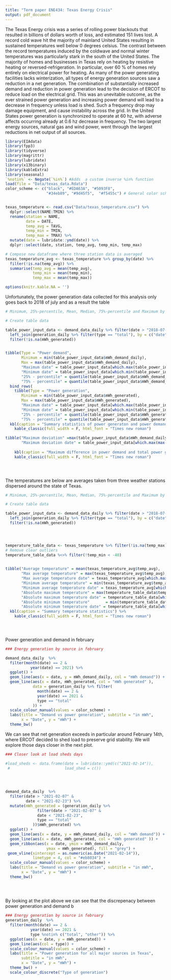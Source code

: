 ```yaml
---
title: "Term paper ENE434: Texas Energy Crisis"
output: pdf_document
---
```

  
The Texas Energy crisis was a series of rolling power blackouts that resulted in billions of dollars worth of loss, and estimated 151 lives lost.
A record cold wave hit the majority of mainland United States resulting in sustained temperatures well below 0 degrees celsius.
The contrast between the record temperatures induced by the coldwave and normal winter temperatures was particularly stark in the south of the United States.
The majority of homes and businesses in Texas rely on heating by resistive heating or reversed-refrigeration. In particular, over 60 % of
homes rely entirely on electrical power for heating. 
As many of the power generating facilities lacks winterization, all types of energy generation sources saw a reduction in a net generation. 
The combination of substantially increased demand and reduction in power generation lead to the decision of ERCOT to reduce load on the electrical grid. 
This was an unevitable outcome, as the ever strained power generation and increasing power demand will lead to a decrease in frequency unless load is shed. 
Such a frequency drop may damage equipment, and cause instability across the grid. In the United States power generation is synchronized to operate at 60 hz, with adverse affects occurring already at 0.6 hz decrease in frequency. 
The two largest energy sources, natural gas and wind power, went through the largest reductions in net output of all sources. 

```r

library(EIAdata)
library(fpp3)
library(tidyverse)
library(magrittr)
library(lubridate)
library(x13binary)
library(kableExtra)
library(seasonal)
`%notin%` <- Negate(`%in%`) #Adds  a custom inverse %in% function
load(file = "Data/texas_data.Rdata")
color_scheme <- c("black", "#EDA63A", "#5093F8",
                  "#34eb89", "#9d45f5",  "#f5455c") # General color scheme for plots 


texas_temperature <- read.csv("Data/texas_temperature.csv") %>%
  dplyr::select(NAME:TMIN) %>% 
  rename(station = NAME,
         date = DATE,
         temp_avg = TAVG,
         temp_min = TMIN,
         temp_max = TMAX) %>% 
  mutate(date = lubridate::ymd(date)) %>% 
  dplyr::select(date, station, temp_avg, temp_min, temp_max)

# Compose new dataframe where three station data is averaged
texas_temperature_avg <- texas_temperature %>% group_by(date) %>% 
  filter(!is.na(temp_avg)) %>% 
  summarise(temp_avg = mean(temp_avg),
            temp_min = mean(temp_min), 
            temp_max = mean(temp_max)) 

options(knitr.kable.NA = '')


```



Unfortunately, the power generation data collected for this analysis only goes back to 2018 of july and as a result the table

```r
# Minimum, 25%-percentile, Mean, Median, 75%-percentile and Maximum by month

# Create table data

table_power_input_data <- demand_data_daily %>% filter(date > "2018-07-01") %>% 
  left_join(generation_daily %>% filter(type == "total"), by = c("date")) %>% 
  filter(!is.na(mWh_generated))


tibble(Type = "Power demand", 
       Minimum = min(table_power_input_data$mWh_demand_daily), 
       Max = max(table_power_input_data$mWh_demand_daily),
       "Maximum date" = table_power_input_data[which.max(table_power_input_data$mWh_demand_daily),]$date,
       "Minimum date" = table_power_input_data[which.min(table_power_input_data$mWh_demand_daily),]$date,
       "25% - percentile" = quantile(table_power_input_data$mWh_demand_daily, 0.25),
       "75% - percentile" = quantile(table_power_input_data$mWh_demand_daily, 0.75)) %>% 
  bind_rows(
    tibble(Type = "Power generation", 
       Minimum = min(table_power_input_data$mWh_generated), 
       Max = max(table_power_input_data$mWh_generated),
       "Maximum date" = table_power_input_data[which.max(table_power_input_data$mWh_generated),]$date,
       "Minimum date" = table_power_input_data[which.min(table_power_input_data$mWh_generated),]$date,
       "25% - percentile" = quantile(table_power_input_data$mWh_generated, 0.25),
       "75% - percentile" = quantile(table_power_input_data$mWh_generated, 0.75)),) %>% 
  kbl(caption = "Summary statistics of power generaton and power demand in Texas (from 2018-07)") %>%
    kable_classic(full_width = F, html_font = "Times new roman")

tibble("Maximum deviation" =max(table_power_input_data$mWh_demand_daily - table_power_input_data$mWh_generated),
       "Maximum deviation date" = table_power_input_data[which.max(max(table_power_input_data$mWh_demand_daily - 
                                                                         table_power_input_data$mWh_generated)),]$date) %>% 
    kbl(caption = "Maximum difference in power demand and total power generation") %>%
    kable_classic(full_width = F, html_font = "Times new roman")


                  
```

The temperatures are below are averages taken from three weather stations dispersed around the state of Texas. 

```r
# Minimum, 25%-percentile, Mean, Median, 75%-percentile and Maximum by month

# Create table data

table_power_input_data <- demand_data_daily %>% filter(date > "2018-07-01") %>% 
  left_join(generation_daily %>% filter(type == "total"), by = c("date")) %>% 
  filter(!is.na(mWh_generated))




temperature_table_data <- texas_temperature %>% filter(!is.na(temp_max))
# Remove clear outliers
temperature_table_data %<>% filter(!temp_min < -40)

  
tibble("Average temperature" = mean(texas_temperature_avg$temp_avg),
       "Max average temperature" = max(texas_temperature_avg$temp_avg),
       "Max average temperature date" = texas_temperature_avg[which.max(texas_temperature_avg$temp_avg), ]$date,
       "Minimum average temperature" = min(texas_temperature_avg$temp_avg),
       "Minimum average temperature date" = texas_temperature_avg[which.min(texas_temperature_avg$temp_avg), ]$date, 
       "Absolute maximum temperature" = max(temperature_table_data$temp_max), 
       "Absolute maximum temperature date" = temperature_table_data[which.max(temperature_table_data$temp_max),]$date,
       "Absolute minimum temperature"       = min(temperature_table_data$temp_min),
       "Absolute minimum temperature date" = temperature_table_data[which.min(temperature_table_data$temp_min),]$date)   %>% 
  kbl(caption = "Summary temperature statistics") %>%
    kable_classic(full_width = F, html_font = "Times new roman")


                  
```







Power generation and demand in february
```r
### Energy generation by source in february

demand_data_daily  %>% 
  filter(month(date) == 2 & 
           year(date) == 2021) %>% 
  ggplot() +
  geom_line(aes(x = date, y = mWh_demand_daily, col = "mWh demand")) +
  geom_line(aes(x = date, mWh_generated, col = "mWh generated" ),
            data = generation_daily %>% filter(
              month(date) == 2 &
              year(date) == 2021 &
              type == "total"
            )) +
  scale_colour_manual(values = color_scheme) +
  labs(title = "Demand vs power generation", subtitle = "in mWh",
       x = "Date", y = "mWh") +
  theme_bw()

```
We can see that net generation exceeds in particular around February 14th, where ERCOT decided to shed load to preserve grid stability. 
We will explore those days closer in the next plot.


```r
### Closer look at load sheds days

#load_sheds <- data.frame(date = lubridate::ymd(c("2021-02-14")),
 #                        load_shed = c())

  
  
  
demand_data_daily  %>% 
  filter(date > "2021-02-07" &
         date < "2021-02-23") %>% 
  mutate(mWh_generated = (generation_daily %>% 
              filter(date > "2021-02-07" &
              date < "2021-02-23",
              type == "total"
            ))$mWh_generated) %>% 
  ggplot() +
  geom_line(aes(x = date, y = mWh_demand_daily, col = "mWh demand")) +
  geom_line(aes(x = date, mWh_generated, col = "mWh generated" )) +
  geom_ribbon(aes(x = date, ymin = mWh_demand_daily,
                  ymax = mWh_generated), fill = "grey") +
 geom_vline(xintercept = as.numeric(as.Date("2021-02-14")),
            linetype = 4, col = "#eb8034") +
  scale_colour_manual(values = color_scheme) +
  labs(title = "Demand vs power generation", subtitle = "in mWh",
       x = "Date", y = "mWh") +
  theme_bw()
  
  
  


```
By looking at the plot above we can see that the discrepenacy between power generation and demand b




```r
### Energy generation by source in february
generation_daily  %>% 
  filter(month(date) == 2 & 
           year(date) == 2021 & 
           type %notin% c("total", "other")) %>% 
  ggplot(aes(x = date, y = mWh_generated)) + 
  geom_line(aes(col = type)) +
  scale_colour_manual(values = color_scheme) +
  labs(title = "Power generation for all major sources in Texas",
       subtitle = "in mWh",
       x = "Date", y = "mWh") +
  theme_bw() +
  scale_colour_discrete("Type of generation")








```

